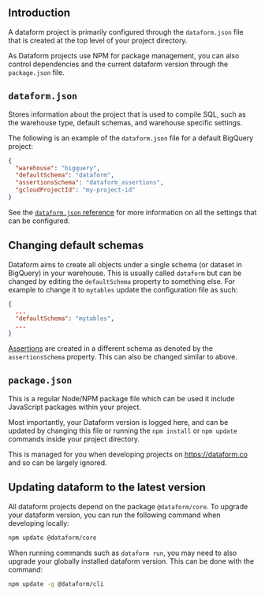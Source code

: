 

## Introduction

A dataform project is primarily configured through the `dataform.json` file that is created at the top level of your project directory.

As Dataform projects use NPM for package management, you can also control dependencies and the current dataform version through the `package.json` file.

## `dataform.json`

Stores information about the project that is used to compile SQL, such as the warehouse type, default schemas, and warehouse specific settings.

The following is an example of the `dataform.json` file for a default BigQuery project:
```json
{
  "warehouse": "bigquery",
  "defaultSchema": "dataform",
  "assertionsSchema": "dataform_assertions",
  "gcloudProjectId": "my-project-id"
}
```

See the [`dataform.json` reference](/reference/dataform-json) for more information on all the settings that can be configured.

## Changing default schemas

Dataform aims to create all objects under a single schema (or dataset in BigQuery) in your warehouse. This is usually called `dataform` but can be changed by editing the `defaultSchema` property to something else. For example to change it to `mytables` update the configuration file as such:

```json
{
  ...
  "defaultSchema": "mytables",
  ...
}
```

[Assertions](/guides/assertions) are created in a different schema as denoted by the `assertionsSchema` property. This can also be changed similar to above.


## `package.json`

This is a regular Node/NPM package file which can be used it include JavaScript packages within your project.

Most importantly, your Dataform version is logged here, and can be updated by changing this file or running the `npm install` or `npm update` commands inside your project directory.

This is managed for you when developing projects on https://dataform.co and so can be largely ignored.

## Updating dataform to the latest version

All dataform projects depend on the package `@dataform/core`. To upgrade your dataform version, you can run the following command when developing locally:

```bash
npm update @dataform/core
```

When running commands such as `dataform run`, you may need to also upgrade your globally installed dataform version. This can be done with the command:

```bash
npm update -g @dataform/cli
```
